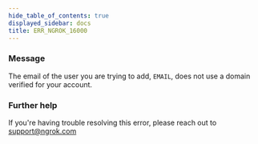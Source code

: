 ```yaml
---
hide_table_of_contents: true
displayed_sidebar: docs
title: ERR_NGROK_16000
---
```




### Message

The email of the user you are trying to add, `EMAIL`, does not use a domain verified for your account.

<ErrorDetails error="err_ngrok_16000" />

### Further help

If you're having trouble resolving this error, please reach out to [support@ngrok.com](mailto:support@ngrok.com?subject=Help%20with%20ERR_NGROK_16000)
